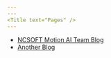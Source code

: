 ```yaml
---
---
<Title text="Pages" />
---
```

* [NCSOFT Motion AI Team Blog](https://nc-moai.github.io/)
* [Another Blog](https://minwookchang.info)